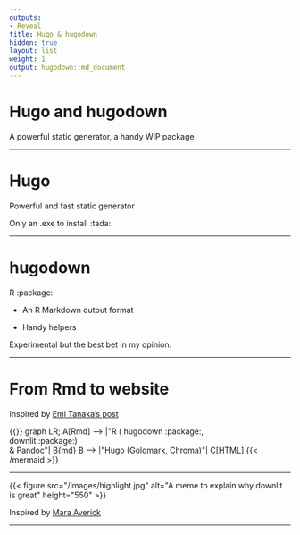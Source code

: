 ```yaml
---
outputs:
- Reveal
title: Hugo & hugodown
hidden: true
layout: list
weight: 1
output: hugodown::md_document
---
```


# Hugo and hugodown

A powerful static generator, a handy WIP package

---

# Hugo

Powerful and fast static generator

Only an .exe to install :tada:

---

# hugodown

R :package:

* An R Markdown output format

* Handy helpers

Experimental but the best bet in my opinion.

---

# From Rmd to website

Inspired by [Emi Tanaka's post](https://emitanaka.org/r/posts/2018-12-12-scientific-and-technical-blogging-radix-vs-blogdown/)

```{=html}
{{<mermaid align="left">}}
graph LR;
    A[Rmd] --> |"R ( hugodown :package:, </br> downlit :package:) </br> & Pandoc"| B{md}
    B --> |"Hugo (Goldmark, Chroma)"| C[HTML]
{{< /mermaid >}}
```

---

```{=html}
{{< figure src="/images/highlight.jpg" alt="A meme to explain why downlit is great" height="550" >}}
```

Inspired by [Mara Averick](https://twitter.com/dataandme/status/1255510799273132032)

---